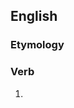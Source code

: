 ==English==

===Etymology===
{{suffix|discover|eth|lang=en}}

===Verb===
{{head|en|verb form}}

# {{en-archaic third-person singular of|discover}}